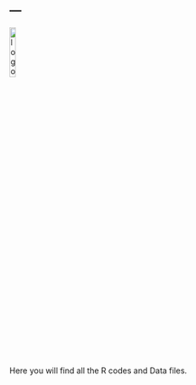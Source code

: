 ---
---

<a href="index.html">
  <img src="images/logo.png" alt="logo"  style="width:15%;">
</a>


Here you will find all the R codes and Data files.

